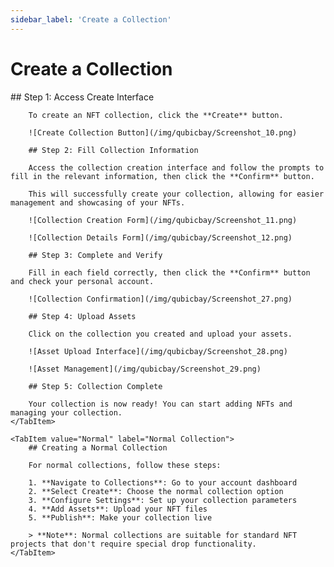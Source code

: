 ```yaml
---
sidebar_label: 'Create a Collection'
---
```


# Create a Collection

<Tabs groupID="Create a Collection">
    <TabItem value="Drop" label="Drop Collection" default>
        ## Step 1: Access Create Interface
        
        To create an NFT collection, click the **Create** button.

        ![Create Collection Button](/img/qubicbay/Screenshot_10.png)

        ## Step 2: Fill Collection Information
        
        Access the collection creation interface and follow the prompts to fill in the relevant information, then click the **Confirm** button.

        This will successfully create your collection, allowing for easier management and showcasing of your NFTs.

        ![Collection Creation Form](/img/qubicbay/Screenshot_11.png)

        ![Collection Details Form](/img/qubicbay/Screenshot_12.png)

        ## Step 3: Complete and Verify
        
        Fill in each field correctly, then click the **Confirm** button and check your personal account.

        ![Collection Confirmation](/img/qubicbay/Screenshot_27.png)

        ## Step 4: Upload Assets
        
        Click on the collection you created and upload your assets.

        ![Asset Upload Interface](/img/qubicbay/Screenshot_28.png)

        ![Asset Management](/img/qubicbay/Screenshot_29.png)

        ## Step 5: Collection Complete
        
        Your collection is now ready! You can start adding NFTs and managing your collection.
    </TabItem>

    <TabItem value="Normal" label="Normal Collection">
        ## Creating a Normal Collection
        
        For normal collections, follow these steps:
        
        1. **Navigate to Collections**: Go to your account dashboard
        2. **Select Create**: Choose the normal collection option
        3. **Configure Settings**: Set up your collection parameters
        4. **Add Assets**: Upload your NFT files
        5. **Publish**: Make your collection live
        
        > **Note**: Normal collections are suitable for standard NFT projects that don't require special drop functionality.
    </TabItem>
</Tabs>





